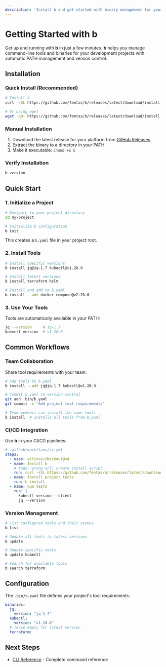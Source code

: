 ```yaml
---
description: 'Install b and get started with binary management for your development projects'
---
```


# Getting Started with b

Get up and running with **b** in just a few minutes. **b** helps you manage command-line tools and binaries for your development projects with automatic PATH management and version control.

## Installation

### Quick Install (Recommended)

```bash
# Install b
curl -sSL https://github.com/fentas/b/releases/latest/download/install.sh | bash

# Or using wget
wget -qO- https://github.com/fentas/b/releases/latest/download/install.sh | bash
```

### Manual Installation

1. Download the latest release for your platform from [GitHub Releases](https://github.com/fentas/b/releases)
2. Extract the binary to a directory in your PATH
3. Make it executable: `chmod +x b`

### Verify Installation

```bash
b version
```

## Quick Start

### 1. Initialize a Project

```bash
# Navigate to your project directory
cd my-project

# Initialize b configuration
b init
```

This creates a `b.yaml` file in your project root.

### 2. Install Tools

```bash
# Install specific versions
b install jq@jq-1.7 kubectl@v1.28.0

# Install latest versions
b install terraform helm

# Install and add to b.yaml
b install --add docker-compose@v2.20.0
```

### 3. Use Your Tools

Tools are automatically available in your PATH:

```bash
jq --version     # jq-1.7
kubectl version  # v1.28.0
```

## Common Workflows

### Team Collaboration

Share tool requirements with your team:

```bash
# Add tools to b.yaml
b install --add jq@jq-1.7 kubectl@v1.28.0

# Commit b.yaml to version control
git add .bin/b.yaml
git commit -m "Add project tool requirements"

# Team members can install the same tools
b install  # Installs all tools from b.yaml
```

### CI/CD Integration

Use **b** in your CI/CD pipelines:

```yaml
# .github/workflows/ci.yml
steps:
  - uses: actions/checkout@v4
  - name: Install b
    # todo: wrong url; create install script
    run: curl -sSL https://github.com/fentas/b/releases/latest/download/install.sh | bash
  - name: Install project tools
    run: b install
  - name: Run tests
    run: |
      kubectl version --client
      jq --version
```

### Version Management

```bash
# List configured tools and their status
b list

# Update all tools to latest versions
b update

# Update specific tools
b update kubectl

# Search for available tools
b search terraform
```

## Configuration

The `.bin/b.yaml` file defines your project's tool requirements:

```yaml
binaries:
  jq:
    version: "jq-1.7"
  kubectl:
    version: "v1.28.0"
  # leave empty for latest version
  terraform:
```

## Next Steps

- [CLI Reference](/b/overview) - Complete command reference